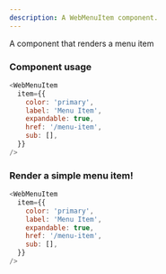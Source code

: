 ```yaml
---
description: A WebMenuItem component.
---
```



A component that renders a menu item

### Component usage

```js
<WebMenuItem
  item={{
    color: 'primary',
    label: 'Menu Item',
    expandable: true,
    href: '/menu-item',
    sub: [],
  }}
/>
```

### Render a simple menu item!

```js live
<WebMenuItem
  item={{
    color: 'primary',
    label: 'Menu Item',
    expandable: true,
    href: '/menu-item',
    sub: [],
  }}
/>
```
